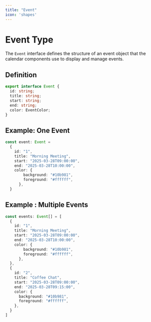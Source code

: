 ```yaml
---
title: "Event"
icon: 'shapes'
---
```


# Event Type

The `Event` interface defines the structure of an event object that the calendar components use to display and manage events.

## Definition

```ts
export interface Event {
  id: string;
  title: string;
  start: string;
  end: string;
  color: EventColor;
}
```

## Example: One Event
```ts
const event: Event =
  {
    id: "1",
    title: "Morning Meeting",
    start: "2025-03-28T09:00:00",
    end: "2025-03-28T10:00:00",
    color: {
        background: "#10b981", 
        foreground: "#ffffff",
      },
  }
```

## Example : Multiple Events

```ts
const events: Event[] = [
  {
    id: "1",
    title: "Morning Meeting",
    start: "2025-03-28T09:00:00",
    end: "2025-03-28T10:00:00",
    color: {
        background: "#10b981", 
        foreground: "#ffffff",
      },
  },
  {
    id: "2",
    title: "Coffee Chat",
    start: "2025-03-28T09:00:00",
    end: "2025-03-28T09:15:00",
    color: {
      background: "#10b981",
      foreground: "#ffffff",
    },
  }
]
```
